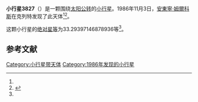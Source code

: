 {{Infobox planet
| bgcolour = #FFFFC0
| name = 3827 Zdenekhorsky
| symbol = 
| image = 
| caption = 
| discovery = yes
| discovery_ref = 
| discoverer = [[安東寧·姆爾科斯|安東寧·姆爾科斯]]
| discovery_site = [[克列特|克列特]] 
| discovered = 1986年11月3日
| designations = yes
| mp_name = 
| named_after = 
| alt_names = 1986 VU/ 1959 XB / 1963 SJ / 1981 SU5 / 1982 YV
| mp_category = [[主带小行星|主带小行星]]
| orbit_ref = <ref name="a">[http://ssd.jpl.nasa.gov/sbdb.cgi?sstr=3827 3827 Zdenekhorsky] {{Wayback|url=http://ssd.jpl.nasa.gov/sbdb.cgi?sstr=3827 |date=20200917211357 }}，小行星數據庫瀏覽器（JPL Small-Body Database Browser）－[[美国国家航空航天局|美国国家航空航天局]]喷气推进实验室</ref>
| epoch = 2456400.5 (2013年4月18日更新)
| aphelion = {{convert|3.085952358071154|AU|km|3|abbr=on|lk=out}}
| perihelion = {{convert|2.396585856393249|AU|km|3|abbr=on}}
| semimajor = {{convert|2.741269107232202|AU|km|3|abbr=on}}
| eccentricity = 0.125738568
| period = 1657.776331 [[日|日]]<br />4.54[[儒略年|儒略年]]
| avg_speed = 
| inclination = 4.099218655923072
| asc_node = 333.5737272020924
| mean_anomaly = 
| arg_peri = 33.29397146878936
| satellites = 
| physical_characteristics = yes
| dimensions = 
| mass = 
| density = 
| surface_grav = 
| escape_velocity = 
| sidereal_day = 
| axial_tilt = 
| pole_ecliptic_lat = 
| pole_ecliptic_lon = 
| albedo = 
| temperatures= 
| temp_name1 = 
| mean_temp_1 = 
| max_temp_1 = 
| temp_name2 = 
| max_temp_2 = 
| spectral_type = 
| abs_magnitude = 33.29397146878936
}}

'''小行星3827'''（{{lang-en|3827 Zdenekhorsky}}）是一颗围绕[[太阳|太阳]][[公转|公转]]的[[小行星|小行星]]。1986年11月3日，[[安東寧·姆爾科斯|安東寧·姆爾科斯]]在克列特发现了此天体<ref name="a" /><ref>{{cite news|title=小行星列表|url=http://cfa-www.harvard.edu/iau/lists/NumberedMPs.txt|accessdate=2013-07-08|newspaper=哈佛大学|archive-date=2008-05-17|archive-url=https://web.archive.org/web/20080517010638/http://cfa-www.harvard.edu/iau/lists/NumberedMPs.txt|dead-url=no}}</ref>。

这颗小行星的[[绝对星等|绝对星等]]为33.29397146878936等<ref name="a" />。

==参考文献==
{{reflist}}
{{Minor Planet Number|[[小行星3826|小行星3826]]|[[小行星3828|小行星3828]]}}

{{小天体}}

[[Category:小行星带天体|Category:小行星带天体]]
[[Category:1986年发现的小行星|Category:1986年发现的小行星]]

{{asteroid-stub}}